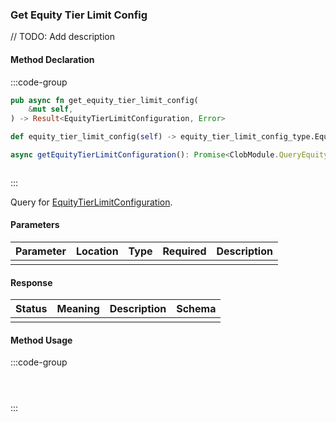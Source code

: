### Get Equity Tier Limit Config

// TODO: Add description

#### Method Declaration

:::code-group

```rust [Rust]
pub async fn get_equity_tier_limit_config(
    &mut self,
) -> Result<EquityTierLimitConfiguration, Error>
```

```python [Python]
def equity_tier_limit_config(self) -> equity_tier_limit_config_type.EquityTierLimitConfiguration
```

```typescript [TypeScript]
async getEquityTierLimitConfiguration(): Promise<ClobModule.QueryEquityTierLimitConfigurationResponse>
```

```url [API]
```

:::

Query for [EquityTierLimitConfiguration].

[EquityTierLimitConfiguration]: /https://docs.rs/dydx-proto/0.2.0/x86_64-unknown-linux-gnu/dydx_proto/dydxprotocol/clob/struct.EquityTierLimitConfiguration.html

#### Parameters

| Parameter | Location | Type  | Required | Description |
| --------- | -------- | ----- | -------- | ----------- |
|           |          |       |          |             |

#### Response

| Status | Meaning | Description | Schema |
| ------ | ------- | ----------- | ------ |
|        |         |             |        |

#### Method Usage

:::code-group

```rust [Rust]
```

```python [Python]

```

```typescript [TypeScript]

```

:::
